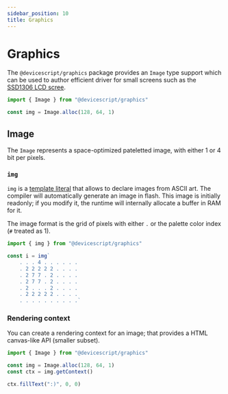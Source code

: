 ```yaml
---
sidebar_position: 10
title: Graphics
---
```


# Graphics

The `@devicescript/graphics` package provides an `Image` type support which can be used to author efficient driver for small screens
such as the [SSD1306 LCD scree](/api/servers/ssd1306).

```ts
import { Image } from "@devicescript/graphics"

const img = Image.alloc(128, 64, 1)
```

## Image

The `Image` represents a space-optimized pateletted image, with either 1 or 4 bit per pixels.

### `img`

`img` is a [template literal](https://developer.mozilla.org/en-US/docs/Web/JavaScript/Reference/Template_literals) that allows to declare images from ASCII art.
The compiler will automatically generate an image in flash.
This image is initially readonly; if you modify it, the runtime will internally allocate a buffer in RAM for it.

The image format is the grid of pixels with either `.` or the palette color index (`#` treated as 1).

```ts
import { img } from "@devicescript/graphics"

const i = img`
    . . . 4 . . . . . .
    . 2 2 2 2 2 . . . .
    . 2 7 7 . 2 . . . .
    . 2 7 7 . 2 . . . .
    . 2 . . . 2 . . . .
    . 2 2 2 2 2 . . . .
    . . . . . . . . . .`
```

### Rendering context

You can create a rendering context for an image; that provides a HTML canvas-like API (smaller subset).

```ts
import { Image } from "@devicescript/graphics"

const img = Image.alloc(128, 64, 1)
const ctx = img.getContext()

ctx.fillText(":)", 0, 0)
```
